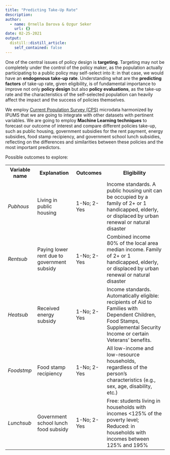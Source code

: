 ```yaml
---
title: "Predicting Take-Up Rate"
description: 
author:
  - name: Ornella Darova & Ozgur Seker
    url: {}
date: 02-25-2021
output:
  distill::distill_article:
    self_contained: false
---
```


One of the central issues of policy design is <b>targeting</b>. Targeting may not be completely under the control of the policy maker, as the population actually participating to a public policy may self-select into it: in that case, we would have an <b> endogenous take-up rate</b>. Understanding what are the <b>predicting factors</b> of take-up rate, given eligibility, is of fundamental importance to improve not only <b>policy design</b> but also <b>policy evaluations</b>, as the take-up rate and the characteristics of the self-selected population can heavily affect the impact and the success of policies themselves. 

We employ <a href="https://cps.ipums.org/cps/">Current Population Survey (CPS)</a>  microdata harmonized by IPUMS that we are going to integrate with other datasets with pertinent variables. We are going to employ <b>Machine Learning techniques</b> to forecast our outcome of interest and compare different policies take-up, such as public housing, government subsidies for the rent payment, energy subsidies, food stamp recipiency, and government school lunch subsidies, reflecting on the differences and similarities between these policies and the most important predictors.  

Possible outcomes to explore:

<table style="width:100%">
  <tr>
    <th>Variable name</th>
    <th>Explanation</th>
    <th>Outcomes</th>
    <th>Eligibility</th>
  </tr>
  <tr>
    <td><i>Pubhous</i></td>
    <td>Living in public housing</td>
    <td>1-No; 2-Yes</td>
    <td> Income standards. A public housing unit can be occupied by a family of 2+ or 1 handicapped, elderly, or displaced by urban renewal or natural disaster    </tr>
  <tr>
    <td><i>Rentsub</i></td>
    <td>Paying lower rent due to government subsidy</td>
    <td>1-No; 2-Yes</td>
    <td> Combined income 80% of the local area median income. Family of 2+ or 1 handicapped, elderly, or displaced by urban renewal or natural disaster </td>
  </tr>
  <tr>
    <td><i>Heatsub</i></td>
    <td>Received energy subsidy</td>
    <td>1-No; 2-Yes</td>
    <td>Income standards. Automatically eligible: recipients of Aid to Families with Dependent Children, Food Stamps, Supplemental Security Income or certain Veterans' benefits. </td>
  </tr>
   <tr>
    <td><i>Foodstmp</i></td>
    <td>Food stamp recipiency</td>
    <td>1-No; 2-Yes</td>
    <td>All low-income and low-resource households, regardless of the person's characteristics (e.g., sex, age, disability, etc.)</td>
  </tr>
  <tr>
    <td><i>Lunchsub</i></td>
    <td>Government school lunch food subsidy</td>
    <td>1-No; 2-Yes</td>
    <td>Free: students living in households with incomes <125% of the poverty level; Reduced: in households with incomes between 125% and 195%</td>
  </tr>
</table>

